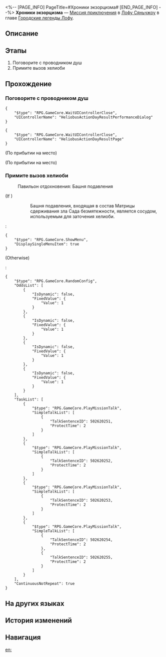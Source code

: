 <%-- [PAGE_INFO]
PageTitle=#Хроники экзорцизма#
[END_PAGE_INFO] --%>
{{Дополнить|Диалоги.}}
{{Миссия Инфобокс
|id              = 8015150
|Название        = 
|Изображение     = Миссия Хроники экзорцизма.png
|Тип             = Миссия приключения
|Событие         = 
|Глава           = Городские легенды Лофу
|Условия         = Завершена [[Миссия приключения]] «[[Городские легенды Лофу: Шахматное Привидение]]»
|Персонажи       = Первопроходец
|СтартЛокация    = [[Лофу Сяньчжоу]] — [[Сад безмятежности]]
|Мир             = Лофу Сяньчжоу
|Предыдущая      = Городские легенды Лофу: Шахматное Привидение
|Следующая       = 
|Награды         = 
}}
'''Хроники экзорцизма''' — [[Миссия приключения]] в [[Лофу Сяньчжоу]] в главе [[Городские легенды Лофу]].

==Описание==
{{Описание|<!--официальное описание из Перекрёстка судеб-->}}

==Этапы==
# Поговорите с проводником душ
# Примите вызов хелиоби

==Прохождение==
{{Дополнить}}

===Поговорите с проводником душ===
{{Описание миссии|тип=Миссия приключения|локация=Сад безмятежности|Поимка хелиоби требует практики, как и любой другой навык. Проводник душ приглашает вас принять участие в хорошо подготовленной тренировке по запечатыванию хелиоби в башне подавления.}}
{{Диалог Начало}}
<pre>{
	"$type": "RPG.GameCore.WaitUIControllerClose",
	"UIControllerName": "HeliobusActionDayResultPerformanceDialog"
}</pre>
<pre>{
	"$type": "RPG.GameCore.WaitUIControllerClose",
	"UIControllerName": "HeliobusActionDayResultPage"
}</pre>
;(По прибытии на место)

;(По прибытии на место)
:{{tx}}
{{Диалог Конец}}

===Примите вызов хелиоби===
{{Диалог Начало}}


:{{Диалог|Разговор}} Павильон отдохновения: Башня подавления
;(If {{cx}}<!--SubMission Finish: 801510117-->)
::Башня подавления, входящая в состав Матрицы сдерживания зла Сада безмятежности, является сосудом, используемым для заточения хелиоби.
:<pre>{
	"$type": "RPG.GameCore.ShowMenu",
	"DisplaySingleMenuItem": true
}</pre>
;(Otherwise)
:<pre>{
	"$type": "RPG.GameCore.RandomConfig",
	"OddsList": [
		{
			"IsDynamic": false,
			"FixedValue": {
				"Value": 1
			}
		},
		{
			"IsDynamic": false,
			"FixedValue": {
				"Value": 1
			}
		},
		{
			"IsDynamic": false,
			"FixedValue": {
				"Value": 1
			}
		},
		{
			"IsDynamic": false,
			"FixedValue": {
				"Value": 1
			}
		}
	],
	"TaskList": [
		{
			"$type": "RPG.GameCore.PlayMissionTalk",
			"SimpleTalkList": [
				{
					"TalkSentenceID": 502620251,
					"ProtectTime": 2
				}
			]
		},
		{
			"$type": "RPG.GameCore.PlayMissionTalk",
			"SimpleTalkList": [
				{
					"TalkSentenceID": 502620252,
					"ProtectTime": 2
				}
			]
		},
		{
			"$type": "RPG.GameCore.PlayMissionTalk",
			"SimpleTalkList": [
				{
					"TalkSentenceID": 502620253,
					"ProtectTime": 2
				}
			]
		},
		{
			"$type": "RPG.GameCore.PlayMissionTalk",
			"SimpleTalkList": [
				{
					"TalkSentenceID": 502620254,
					"ProtectTime": 2
				},
				{
					"TalkSentenceID": 502620255,
					"ProtectTime": 2
				}
			]
		}
	],
	"ContinuousNotRepeat": true
}</pre>
:{{tx}}
{{Диалог Конец}}

==На других языках==
{{На других языках
|en   = Exorcismal Chronicle
|zhs  = 降妖辑录
|zht  = 降妖輯錄
|ja   = 伏魔記録
|ko   = 요괴 진압록
|es   = Archivos sobrenaturales
|fr   = Chroniques d'exorcisme
|ru   = Хроники экзорцизма
|th   = บันทึกมิติลี้ลับ
|vi   = Hàng Yêu Tập Lục
|de   = Aufzeichnungen der Übernatürlichen
|id   = Catatan Supranatural
|pt   = Crônicas de Exorcismo
}}

==История изменений==
{{История изменений|3.5}}

==Навигация==
{{Миссия приключения Навбокс|Глава }}

[[en:]]
